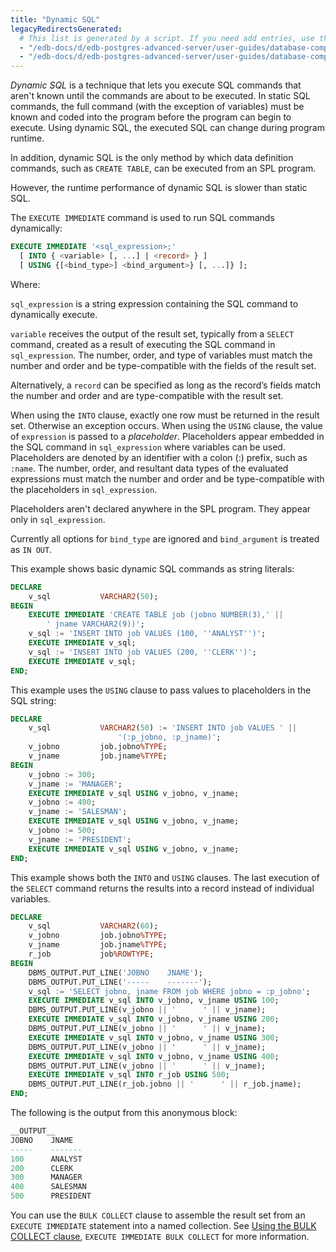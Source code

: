 ```yaml
---
title: "Dynamic SQL"
legacyRedirectsGenerated:
  # This list is generated by a script. If you need add entries, use the `legacyRedirects` key.
  - "/edb-docs/d/edb-postgres-advanced-server/user-guides/database-compatibility-for-oracle-developers-guide/9.6/Database_Compatibility_for_Oracle_Developers_Guide_v9.6.1.073.html"
  - "/edb-docs/d/edb-postgres-advanced-server/user-guides/database-compatibility-for-oracle-developers-guide/9.5/Database_Compatibility_for_Oracle_Developers_Guide.1.167.html"
---
```


<div id="dynamic_sql" class="registered_link"></div>

*Dynamic SQL* is a technique that lets you execute SQL commands that aren't known until the commands are about to be executed. In static SQL commands, the full command (with the exception of variables) must be known and coded into the program before the program can begin to execute. Using dynamic SQL, the executed SQL can change during program runtime.

In addition, dynamic SQL is the only method by which data definition commands, such as `CREATE TABLE`, can be executed from an SPL program.

However, the runtime performance of dynamic SQL is slower than static SQL.

The `EXECUTE IMMEDIATE` command is used to run SQL commands dynamically:

```sql
EXECUTE IMMEDIATE '<sql_expression>;'
  [ INTO { <variable> [, ...] | <record> } ]
  [ USING {[<bind_type>] <bind_argument>} [, ...]} ];
```

Where:

`sql_expression` is a string expression containing the SQL command to dynamically execute. 

`variable` receives the output of the result set, typically from a `SELECT` command, created as a result of executing the SQL command in `sql_expression`. The number, order, and type of variables must match the number and order and be type-compatible with the fields of the result set. 

Alternatively, a `record` can be specified as long as the record’s fields match the number and order and are type-compatible with the result set. 

When using the `INTO` clause, exactly one row must be returned in the result set. Otherwise an exception occurs. When using the `USING` clause, the value of `expression` is passed to a *placeholder*. Placeholders appear embedded in the SQL command in `sql_expression` where variables can be used. Placeholders are denoted by an identifier with a colon (:) prefix, such as `:name`. The number, order, and resultant data types of the evaluated expressions must match the number and order and be type-compatible with the placeholders in `sql_expression`. 

Placeholders aren't declared anywhere in the SPL program. They appear only in `sql_expression`.

Currently all options for `bind_type` are ignored and `bind_argument` is treated as `IN OUT`.

This example shows basic dynamic SQL commands as string literals:

```sql
DECLARE
    v_sql           VARCHAR2(50);
BEGIN
    EXECUTE IMMEDIATE 'CREATE TABLE job (jobno NUMBER(3),' ||
        ' jname VARCHAR2(9))';
    v_sql := 'INSERT INTO job VALUES (100, ''ANALYST'')';
    EXECUTE IMMEDIATE v_sql;
    v_sql := 'INSERT INTO job VALUES (200, ''CLERK'')';
    EXECUTE IMMEDIATE v_sql;
END;
```

This example uses the `USING` clause to pass values to placeholders in the SQL string:

```sql
DECLARE
    v_sql           VARCHAR2(50) := 'INSERT INTO job VALUES ' ||
                        '(:p_jobno, :p_jname)';
    v_jobno         job.jobno%TYPE;
    v_jname         job.jname%TYPE;
BEGIN
    v_jobno := 300;
    v_jname := 'MANAGER';
    EXECUTE IMMEDIATE v_sql USING v_jobno, v_jname;
    v_jobno := 400;
    v_jname := 'SALESMAN';
    EXECUTE IMMEDIATE v_sql USING v_jobno, v_jname;
    v_jobno := 500;
    v_jname := 'PRESIDENT';
    EXECUTE IMMEDIATE v_sql USING v_jobno, v_jname;
END;
```

This example shows both the `INTO` and `USING` clauses. The last execution of the `SELECT` command returns the results into a record instead of individual variables.

```sql
DECLARE
    v_sql           VARCHAR2(60);
    v_jobno         job.jobno%TYPE;
    v_jname         job.jname%TYPE;
    r_job           job%ROWTYPE;
BEGIN
    DBMS_OUTPUT.PUT_LINE('JOBNO    JNAME');
    DBMS_OUTPUT.PUT_LINE('-----    -------');
    v_sql := 'SELECT jobno, jname FROM job WHERE jobno = :p_jobno';
    EXECUTE IMMEDIATE v_sql INTO v_jobno, v_jname USING 100;
    DBMS_OUTPUT.PUT_LINE(v_jobno || '      ' || v_jname);
    EXECUTE IMMEDIATE v_sql INTO v_jobno, v_jname USING 200;
    DBMS_OUTPUT.PUT_LINE(v_jobno || '      ' || v_jname);
    EXECUTE IMMEDIATE v_sql INTO v_jobno, v_jname USING 300;
    DBMS_OUTPUT.PUT_LINE(v_jobno || '      ' || v_jname);
    EXECUTE IMMEDIATE v_sql INTO v_jobno, v_jname USING 400;
    DBMS_OUTPUT.PUT_LINE(v_jobno || '      ' || v_jname);
    EXECUTE IMMEDIATE v_sql INTO r_job USING 500;
    DBMS_OUTPUT.PUT_LINE(r_job.jobno || '      ' || r_job.jname);
END;
```

The following is the output from this anonymous block:

```sql
__OUTPUT__
JOBNO    JNAME
-----    -------
100      ANALYST
200      CLERK
300      MANAGER
400      SALESMAN
500      PRESIDENT
```

You can use the `BULK COLLECT` clause to assemble the result set from an `EXECUTE IMMEDIATE` statement into a named collection. See [Using the BULK COLLECT clause](12_working_with_collections/04_using_the_bulk_collect_clause/#using_the_bulk_collect_clause), `EXECUTE IMMEDIATE BULK COLLECT` for more information.

